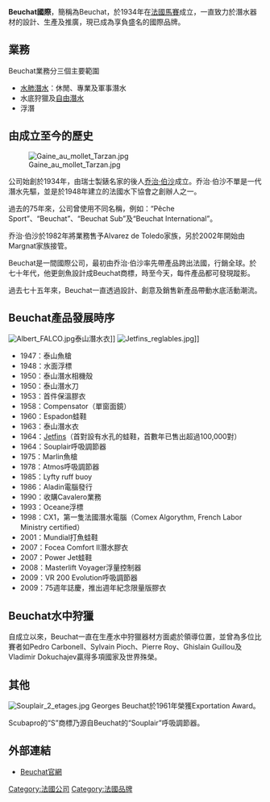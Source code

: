 {{advert|time=2020-04-23T05:35:24+00:00}}
{{Unreferenced|time=2021-07-25T16:09:56+00:00}}
{{Infobox_company
|company_name    = Beuchat國際
|company_name_en = Beuchat International
|founder         = [[乔治·伯沙|乔治·伯沙]]
|company_logo    = 
|company_slogan  =“ Inspired by the Sea”
|foundation      = 1934年
|location        = {{FRA}}[[馬賽|馬賽]]|
|products        = [[水肺潛水|水肺潛水]]<br>水中狩獵<br>自由潛水及浮潛用品
|former_name     = Scubapro<br>Mares<br>Aqualung<br>Cressi Sub
|homepage        = [http://www.beuchat.fr/ www.beuchat.fr]
}}
'''Beuchat國際'''，簡稱為Beuchat，於1934年在[[法國|法國]][[馬賽|馬賽]]成立，一直致力於潛水器材的設計、生產及推廣，現已成為享負盛名的國際品牌。

==業務==
Beuchat業務分三個主要範圍
* [[水肺潛水|水肺潛水]]：休閒、專業及軍事潛水
* 水底狩獵及[[自由潛水|自由潛水]]
* 浮潛

==由成立至今的歷史==
[[File:Gaine_au_mollet_Tarzan.jpg|thumb]]

公司始創於1934年，由瑞士製錶名家的後人[[乔治·伯沙|乔治·伯沙]]成立。乔治·伯沙不單是一代潛水先驅，並是於1948年建立的法國水下協會之創辦人之一。

過去的75年來，公司曾使用不同名稱，例如：“Pêche Sport”、“Beuchat”、“Beuchat Sub”及“Beuchat International”。

乔治·伯沙於1982年將業務售予Alvarez de Toledo家族，另於2002年開始由Margnat家族接管。

Beuchat是一間國際公司，最初由乔治·伯沙率先帶產品跨出法國，行銷全球。於七十年代，他更劍魚設計成Beuchat商標，時至今天，每件產品都可發現蹤影。

過去七十五年來，Beuchat一直透過設計、創意及銷售新產品帶動水底活動潮流。

==Beuchat產品發展時序==
[[File:Albert_FALCO.jpg|thumb]]泰山潛水衣]]
[[File:Jetfins_reglables.jpg|thumb]]]]
* 1947：泰山魚槍
* 1948：水面浮標
* 1950：泰山潛水相機殼
* 1950：泰山潛水刀
* 1953：首件保溫膠衣
* 1958：Compensator（單窗面鏡）
* 1960：Espadon蛙鞋
* 1963：泰山潛水衣
* 1964：[[Jetfins|Jetfins]]（首對設有水孔的蛙鞋，首數年已售出超過100,000對）
* 1964：Souplair呼吸調節器
* 1975：Marlin魚槍
* 1978：Atmos呼吸調節器
* 1985：Lyfty ruff buoy
* 1986：Aladin電腦發行
* 1990：收購Cavalero業務
* 1993：Oceane浮標
* 1998：CX1，第一隻法國潛水電腦（Comex Algorythm, French Labor Ministry certified）
* 2001：Mundial打魚蛙鞋
* 2007：Focea Comfort II潛水膠衣
* 2007：Power Jet蛙鞋
* 2008：Masterlift Voyager浮量控制器
* 2009：VR 200 Evolution呼吸調節器
* 2009：75週年誌慶，推出週年紀念限量版膠衣

==Beuchat水中狩獵==
自成立以來，Beuchat一直在生產水中狩獵器材方面處於領導位置，並曾為多位比賽者如Pedro Carbonell、Sylvain Pioch、Pierre Roy、Ghislain Guillou及Vladimir Dokuchajev贏得多項國家及世界殊榮。

==其他==
[[File:Souplair_2_etages.jpg|thumb]]
Georges Beuchat於1961年榮獲Exportation Award。

Scubapro的“S”商標乃源自Beuchat的“Souplair”呼吸調節器。

==外部連結==
{{Commons|Beuchat International}}
* {{fr}}[https://www.beuchat-diving.com/ Beuchat官網]{{Wayback|url=http://www.beuchat.fr/ |date=20161227222204 }}

[[Category:法國公司|Category:法國公司]]
[[Category:法國品牌|Category:法國品牌]]
